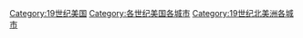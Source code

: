 [[Category:19世纪美国|Category:19世纪美国]]
[[Category:各世纪美国各城市|Category:各世纪美国各城市]]
[[Category:19世纪北美洲各城市|Category:19世纪北美洲各城市]]
